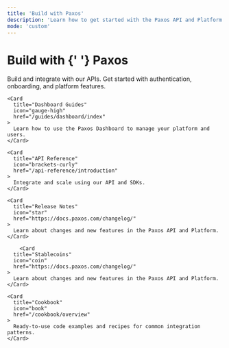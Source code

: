 ```yaml
---
title: 'Build with Paxos'
description: 'Learn how to get started with the Paxos API and Platform.'
mode: 'custom'
---
```


<div style={{
  textAlign: 'center',
  padding: '80px 20px 60px',
  maxWidth: '1200px',
  margin: '0 auto'
}}>
  <h1 style={{
    fontSize: '4rem',
    fontWeight: 'bold',
    marginBottom: '60px',
    lineHeight: '1.1'
  }}>
    <span className="text-gray-900 dark:text-white">
      Build with
    </span>{' '}
    <span style={{
      fontWeight: '900',
      background: 'linear-gradient(135deg, #00845E 0%, #0094D8 50%, #8AD137 100%)',
      backgroundClip: 'text',
      WebkitBackgroundClip: 'text',
      color: 'transparent',
      WebkitTextFillColor: 'transparent',
      display: 'inline-block'
    }}>
      Paxos
    </span>
  </h1>

  <CardGroup cols={2}>
    <Card
      title="Developer Guides"
      icon="code"
      href="/guides/developer/account"
    >
      Build and integrate with our APIs. Get started with authentication, onboarding, and platform features.
    </Card>

    <Card
      title="Dashboard Guides"
      icon="gauge-high"
      href="/guides/dashboard/index"
    >
      Learn how to use the Paxos Dashboard to manage your platform and users.
    </Card>

    <Card
      title="API Reference"
      icon="brackets-curly"
      href="/api-reference/introduction"
    >
      Integrate and scale using our API and SDKs.
    </Card>

    <Card
      title="Release Notes"
      icon="star"
      href="https://docs.paxos.com/changelog/"
    >
      Learn about changes and new features in the Paxos API and Platform.
    </Card>

        <Card
      title="Stablecoins"
      icon="coin"
      href="https://docs.paxos.com/changelog/"
    >
      Learn about changes and new features in the Paxos API and Platform.
    </Card>

    <Card
      title="Cookbook"
      icon="book"
      href="/cookbook/overview"
    >
      Ready-to-use code examples and recipes for common integration patterns.
    </Card>
  </CardGroup>
</div> 
